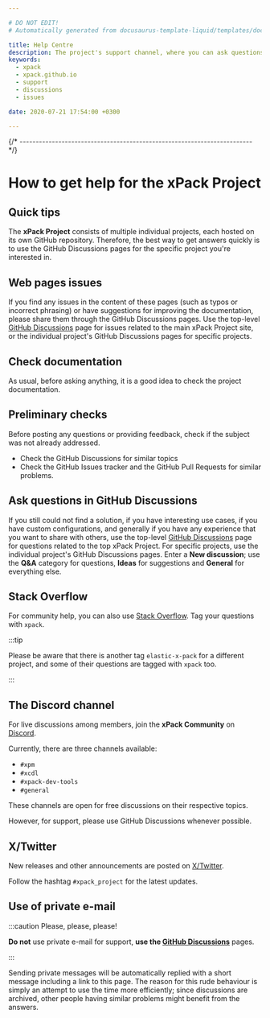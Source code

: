 ```yaml
---

# DO NOT EDIT!
# Automatically generated from docusaurus-template-liquid/templates/docusaurus.

title: Help Centre
description: The project's support channel, where you can ask questions, start discussions, and report issues.
keywords:
  - xpack
  - xpack.github.io
  - support
  - discussions
  - issues

date: 2020-07-21 17:54:00 +0300

---
```



{/* ------------------------------------------------------------------------ */}

# How to get help for the xPack Project

## Quick tips

The **xPack Project** consists of multiple individual
projects, each hosted on its own GitHub repository. Therefore, the best
way to get answers quickly is to use the
GitHub Discussions
pages for the specific project you're interested in.

## Web pages issues

If you find any issues in the content of these pages (such as typos or
incorrect phrasing) or have suggestions for improving the documentation,
please share them through the
GitHub Discussions pages. Use the top-level
[GitHub Discussions](https://github.com/xpack/xpack.github.io/discussions)
page for issues related to the main xPack Project site, or the individual project's GitHub Discussions pages for specific projects.

## Check documentation

As usual, before asking anything, it is a good idea to check the project
documentation.

<Documentation/>

## Preliminary checks

Before posting any questions or providing feedback,
check if the subject was not already addressed.


- Check the GitHub Discussions for
similar topics
- Check the 
GitHub Issues
tracker and the
GitHub Pull Requests
for similar problems.

## Ask questions in GitHub Discussions

If you still could not find a solution, if you have interesting use
cases, if you have custom configurations, and generally if you have
any experience that you want to share with others, 
use the top-level
[GitHub Discussions](https://github.com/xpack/xpack.github.io/discussions)
page for questions related to the top xPack Project. For specific projects,
use the individual project's GitHub Discussions pages.
Enter a **New discussion**; use the **Q&A** category for questions,
**Ideas** for suggestions and **General** for everything else.

## Stack Overflow

For community help, you can also use
[Stack Overflow](https://stackoverflow.com/).
Tag your questions with `xpack`.

:::tip

Please be aware that there is another tag `elastic-x-pack` for a different
project, and some of their questions are tagged with `xpack` too.

:::

## The Discord channel

For live discussions among members, join the **xPack Community** on
[Discord](https://discord.com/invite/kbzWaJerFG).

Currently, there are three channels available:

- `#xpm`
- `#xcdl`
- `#xpack-dev-tools`
- `#general`

These channels are open for free discussions on their respective topics.

However, for support, please use GitHub Discussions whenever possible.

## X/Twitter

New releases and other announcements are posted on
[X/Twitter](https://twitter.com/xpack_project).

Follow the hashtag `#xpack_project` for the latest updates.

## Use of private e-mail

:::caution Please, please, please!

**Do not** use
private e-mail for support, **use the
[GitHub Discussions](https://github.com/xpack/xpack.github.io/discussions)** pages.

:::

Sending private messages will be automatically replied with
a short message including a link to this page.
The reason for this rude behaviour is simply an attempt to use
the time more efficiently; since discussions are archived, other people
having similar problems might benefit from the answers.
